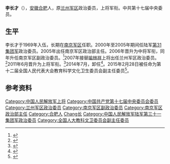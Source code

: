 '''李长才'''（{{bd|1949年|1月}}），[[安徽|安徽]][[合肥|合肥]]人，原[[兰州军区|兰州军区]]政治委员，上将军衔。中共第十七届中央委员。

==生平==
李长才于1969年入伍，长期在[[南京军区|南京军区]]任职。2000年至2005年期间任陆军[[第31集团军|第31集团军]]政治委员。2005年出任南京军区政治部主任。2006年晋升为中将军衔，同年升任南京军区副政治委员。<ref>{{cite web|url=http://news.ifeng.com/mainland/200612/1226_17_54525.shtml|title=四大军区副职调整 李长才升任南京军区副政委|publisher=凤凰网|date=2006-12-26|access-date=2011-07-07|archive-date=2015-02-21|archive-url=https://web.archive.org/web/20150221200216/http://news.ifeng.com/mainland/200612/1226_17_54525.shtml|dead-url=no}}</ref>2007年接替[[喻林祥|喻林祥]]上将出任兰州军区政治委员。<ref>{{cite web|url=http://www.stnn.cc/china/200709/t20070919_620885.html|title=李长才任兰州军区政委 七军区主官调整完毕|publisher=星岛环球网|date=2007-09-19|access-date=2011-07-07|archive-url=https://web.archive.org/web/20110829180742/http://www.stnn.cc/china/200709/t20070919_620885.html|archive-date=2011-08-29|dead-url=yes}}</ref>2011年6月晋升为上将军衔。<ref>{{cite web|url=http://news.163.com/11/0723/14/79LGFJV800014JB5.html|title=中央军委授予孙建国等六名军官上将军衔|publisher=网易|access-date=2011-07-23|archive-date=2020-04-12|archive-url=https://web.archive.org/web/20200412212459/http://news.163.com/11/0723/14/79LGFJV800014JB5.html|dead-url=yes}}</ref>2014年7月，卸任<ref>{{cite news|title=七大军区岗位调动超30人 史鲁泽直升北京军区参谋长|url=http://hebei.ifeng.com/news/fengguanyanzhao/detail_2015_01/08/3397557_1.shtml|accessdate=2015-02-21|newspaper=凤凰网|archive-date=2015-02-21|archive-url=https://web.archive.org/web/20150221143334/http://hebei.ifeng.com/news/fengguanyanzhao/detail_2015_01/08/3397557_1.shtml|dead-url=no}}</ref>。2015年2月28日被任命为第十二届全国人民代表大会教育科学文化卫生委员会副主任委员<ref>{{cite news|title=4名解放军退役上将进全国人大任职|url=http://news.sina.com.cn/c/2015-02-28/120931552047.shtml|publisher=新浪网|accessdate=2015-02-28|archive-date=2020-07-23|archive-url=https://web.archive.org/web/20200723051139/http://news.sina.com.cn/c/2015-02-28/120931552047.shtml|dead-url=no}}</ref>。

== 参考资料 ==
{{reflist}}

{{中国军事人物小作品}}
{{中国人民解放军上将/2011}}

{{DEFAULTSORT:Li李}}
[[Category:中国人民解放军上将|Category:中国人民解放军上将]]
[[Category:中国共产党第十七届中央委员会委员|Category:中国共产党第十七届中央委员会委员]]
[[Category:兰州军区政治委员|Category:兰州军区政治委员]]
[[Category:南京军区副政治委员|Category:南京军区副政治委员]]
[[Category:南京军区政治部主任|Category:南京军区政治部主任]]
[[Category:合肥人|Category:合肥人]]
[[Category:李姓|Chang长]]
[[Category:中国人民解放军陆军第三十一集团军政治委员|Category:中国人民解放军陆军第三十一集团军政治委员]]
[[Category:全国人大教科文卫委员会副主任委员|Category:全国人大教科文卫委员会副主任委员]]